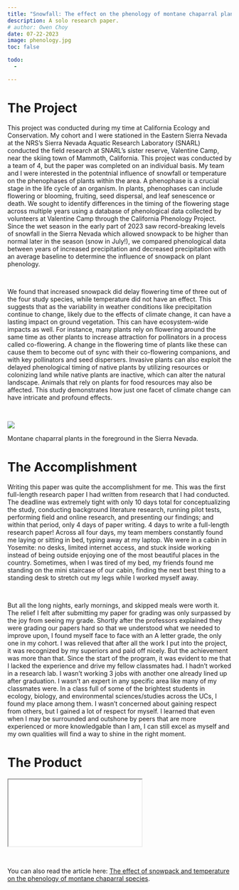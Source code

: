 ```yaml
---
title: "Snowfall: The effect on the phenology of montane chaparral plants"
description: A solo research paper.
# author: Owen Choy
date: 07-22-2023
image: phenology.jpg
toc: false

todo: 
  - 

---
```


# [The Project]{.red-text}

This project was conducted during my time at California Ecology and Conservation. My cohort and I were stationed in the Eastern Sierra Nevada at the NRS's Sierra Nevada Aquatic Research Laboratory (SNARL) conducted the field research at SNARL's sister reserve, Valentine Camp, near the skiing town of Mammoth, California. This project was conducted by a team of 4, but the paper was completed on an individual basis. My team and I were interested in the potentnial influence of snowfall or temperature on the phenophases of plants within the area. A phenophase is a crucial stage in the life cycle of an organism. In plants, phenophases can include flowering or blooming, fruiting, seed dispersal, and leaf senescence or death. We sought to identify differences in the timing of the flowering stage across multiple years using a database of phenological data collected by volunteers at Valentine Camp through the California Phenology Project. Since the wet season in the early part of 2023 saw record-breaking levels of snowfall in the Sierra Nevada which allowed snowpack to be higher than normal later in the season (snow in July!), we compared phenological data between years of increased precipitation and decreased precipitation with an average baseline to determine the influence of snowpack on plant phenology. 

<br>

We found that increased snowpack did delay flowering time of three out of the four study species, while temperature did not have an effect. This suggests that as the variability in weather conditions like precipitation continue to change, likely due to the effects of climate change, it can have a lasting impact on ground vegetation. This can have ecosystem-wide impacts as well. For instance, many plants rely on flowering around the same time as other plants to increase attraction for pollinators in a process called co-flowering. A change in the flowering time of plants like these can cause them to become out of sync with their co-flowering companions, and with key pollinators and seed dispersers. Invasive plants can also exploit the delayed phenological timing of native plants by utilizing resources or colonizing land while native plants are inactive, which can alter the natural landscape. Animals that rely on plants for food resources may also be affected. This study demonstrates how just one facet of climate change can have intricate and profound effects. 

<br>

![](phenology.jpg)
<p class="caption">
Montane chaparral plants in the foreground in the Sierra Nevada.
</p>


# [The Accomplishment]{.red-text}

Writing this paper was quite the accomplishment for me. This was the first full-length research paper I had written from research that I had conducted. The deadline was extremely tight with only 10 days total for conceptualizing the study, conducting background literature research, running pilot tests, performing field and online research, and presenting our findings; and within that period, only 4 days of paper writing. 4 days to write a full-length research paper! Across all four days, my team members constantly found me laying or sitting in bed, typing away at my laptop. We were in a cabin in Yosemite: no desks, limited internet access, and stuck inside working instead of being outside enjoying one of the most beautiful places in the country. Sometimes, when I was tired of my bed, my friends found me standing on the mini staircase of our cabin, finding the next best thing to a standing desk to stretch out my legs while I worked myself away. 

<br>

But all the long nights, early mornings, and skipped meals were worth it. The relief I felt after submitting my paper for grading was only surpassed by the joy from seeing my grade. Shortly after the professors explained they were grading our papers hard so that we understood what we needed to improve upon, I found myself face to face with an A letter grade, the only one in my cohort. I was relieved that after all the work I put into the project, it was recognized by my superiors and paid off nicely. But the achievement was more than that. Since the start of the program, it was evident to me that I lacked the experience and drive my fellow classmates had. I hadn't worked in a research lab. I wasn't working 3 jobs with another one already lined up after graduation. I wasn't an expert in any specific area like many of my classmates were. In a class full of some of the brightest students in ecology, biology, and environmental sciences/studies across the UCs, I found my place among them. I wasn't concerned about gaining respect from others, but I gained a lot of respect for myself. I learned that even when I may be surrounded and outshone by peers that are more experienced or more knowledgable than I am, I can still excel as myself and my own qualities will find a way to shine in the right moment. 


# [The Product]{.red-text}

<div class="resize">
<iframe src="phenology.pdf" class="iframe-style"></iframe>
</div>

<br>

You can also read the article here: [The effect of snowpack and temperature on the phenology of montane chaparral species](https://owenchoy.github.io/portfolio/phenology/phenology.pdf).